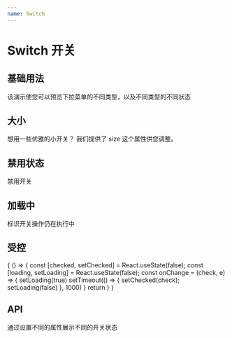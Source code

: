 ```yaml
---
name: Switch
---
```




# Switch 开关

## 基础用法
该演示使您可以预览下拉菜单的不同类型，以及不同类型的不同状态
<Playground>
    <Switch />
</Playground>

## 大小
想用一些优雅的小开关？ 我们提供了 size 这个属性供您调整。
<Playground>
    <Switch defaultChecked={true} />
    <Switch size="small" />
</Playground>

## 禁用状态
禁用开关
<Playground>
    <Switch disabled />
    <Switch defaultChecked disabled />
    <Switch size="small" disabled />
    <Switch size="small" disabled defaultChecked />
</Playground>

## 加载中
标识开关操作仍在执行中
<Playground>
    <Switch loading />
    <Switch defaultChecked loading />
    <Switch size="small"  loading/>
    <Switch size="small" defaultChecked loading />
</Playground>

## 受控

<Playground>
    {
        () => {
            const [checked, setChecked] = React.useState(false);
            const [loading, setLoading] = React.useState(false);
            const onChange = (check, e) => {
                setLoading(true)
                setTimeout(() => {
                    setChecked(check);
                    setLoading(false)
                }, 1000)
            }
            return <Switch checked={checked} onChange={onChange} loading={loading} />
        }
    }
</Playground>


## API
通过设置不同的属性展示不同的开关状态
<Props of={Switch} />